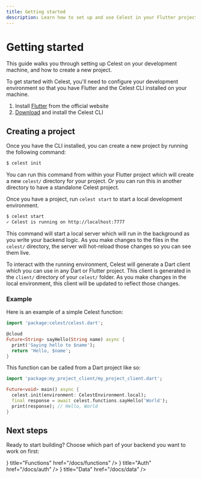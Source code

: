 ```yaml
---
title: Getting started
description: Learn how to set up and use Celest in your Flutter project.
---
```



# Getting started

This guide walks you through setting up Celest on your development machine, and how to create a new project.

To get started with Celest, you'll need to configure your development environment so that you have Flutter and the Celest CLI installed on your machine.

1. Install [Flutter](https://docs.flutter.dev/get-started/install) from the official website
2. [Download](https://celest.dev/download) and install the Celest CLI

## Creating a project

Once you have the CLI installed, you can create a new project by running the following command:

```bash
$ celest init
```

You can run this command from within your Flutter project which will create a new `celest/` directory for your project. Or you can run
this in another directory to have a standalone Celest project.

Once you have a project, run `celest start` to start a local development environment.

```bash
$ celest start
✓ Celest is running on http://localhost:7777
```

This command will start a local server which will run in the background as you write your backend logic. As you make changes to the files in the `celest/` directory, 
the server will hot-reload those changes so you can see them live.

To interact with the running environment, Celest will generate a Dart client which you can use in any Dart or Flutter project. This client 
is generated in the `client/` directory of your `celest/` folder. As you make changes in the local environment, this client will be updated to reflect those changes.

### Example

Here is an example of a simple Celest function:

```dart
import 'package:celest/celest.dart';

@cloud
Future<String> sayHello(String name) async {
  print('Saying hello to $name');
  return 'Hello, $name';
}
```

This function can be called from a Dart project like so:

```dart
import 'package:my_project_client/my_project_client.dart';

Future<void> main() async {
  celest.init(environment: CelestEnvironment.local);
  final response = await celest.functions.sayHello('World');
  print(response); // Hello, World
}
```

## Next steps

Ready to start building? Choose which part of your backend you want to work on first:

<div className="my-8">
<Cards displayName="Features">
  <Card icon={<FunctionsIcon />} title="Functions" href="/docs/functions" />
  <Card icon={<AuthIcon />} title="Auth" href="/docs/auth" />
  <Card icon={<DataIcon />} title="Data" href="/docs/data" />
</Cards>
</div>
